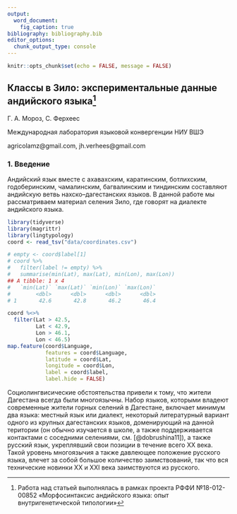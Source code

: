 ```yaml
---
output: 
  word_document:
    fig_caption: true
bibliography: bibliography.bib
editor_options: 
  chunk_output_type: console
---
```


```r
knitr::opts_chunk$set(echo = FALSE, message = FALSE)
```

## Классы в Зило: экспериментальные данные андийского языка[^1]

Г. А. Мороз, С. Ферхеес

Международная лаборатория языковой конвергенции НИУ ВШЭ

agricolamz@gmail.com, jh.verhees@gmail.com

[^1]: Работа над статьей выполнялась в рамках проекта РФФИ №18-012-00852 «Морфосинтаксис андийского языка: опыт внутригенетической типологии»

### 1. Введение
Андийский язык вместе с ахавахским, каратинским, ботлихским, годоберинским, чамалинским, багвалинским и тиндинским составляют андийскую ветвь нахско--дагестанских языков. В данной работе мы рассматриваем материал селения Зило, где говорят на диалекте андийского языка.

```r
library(tidyverse)
library(magrittr)
library(lingtypology)
coord <- read_tsv("data/coordinates.csv")

# empty <- coord$label[1]
# coord %>%
#   filter(label != empty) %>%
#   summarise(min(Lat), max(Lat), min(Lon), max(Lon))
## A tibble: 1 x 4
#   `min(Lat)` `max(Lat)` `min(Lon)` `max(Lon)`
#        <dbl>      <dbl>      <dbl>      <dbl>
# 1       42.6       42.8       46.2       46.4

coord %<>% 
  filter(Lat > 42.5,
         Lat < 42.9,
         Lon > 46.1,
         Lon < 46.5) 
map.feature(coord$Language,
            features = coord$Language,
            latitude = coord$Lat,
            longitude = coord$Lon,
            label = coord$label,
            label.hide = FALSE)
```


Социолингвисические обстоятельства привели к тому, что жители Дагестана всегда были многоязычны. Набор языков, которыми владеют современные жители горных селений в Дагестане, включает минимум два языка: местный язык или диалект, некоторый литературный вариант одного из крупных дагестанских языков, доменирующий на данной територии (он обычно изучается в школе, а также поддерживается контактами с соседними селениями, см. [@dobrushina11]), а также русский язык, укреплявший свои позиции в течение всего XX века. Такой уровень многоязычия а также давлеющее положение русского языка, влечет за собой большое количество заимствований, так что вся технические новинки XX и XXI века заимствуются из русского.
